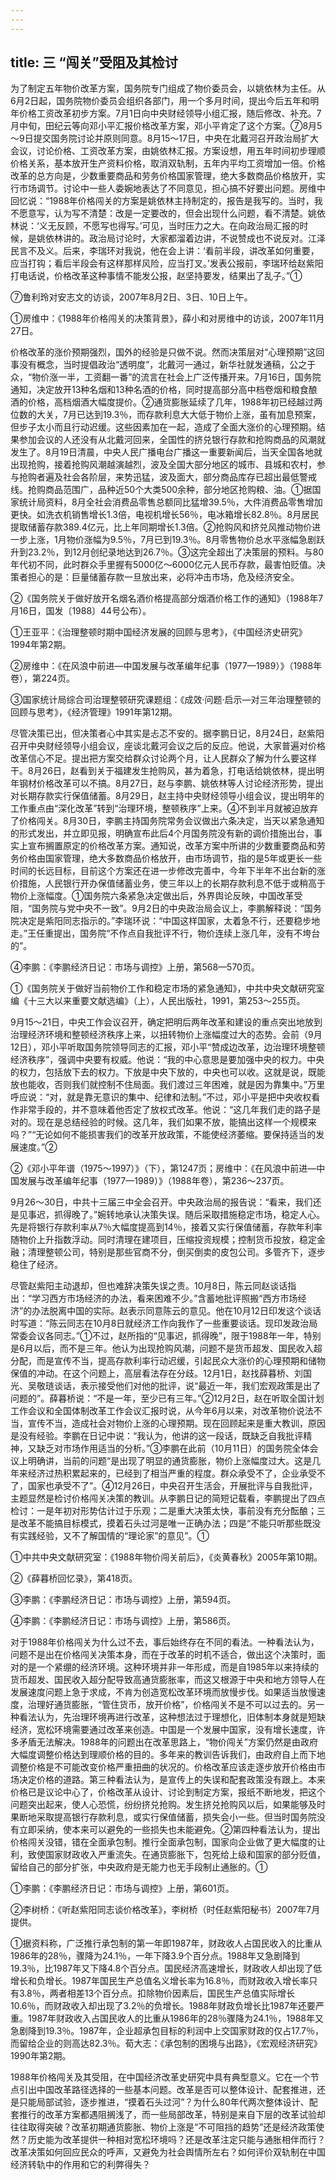 ```yaml
---
---
---
```

title: 三 “闯关”受阻及其检讨
---



为了制定五年物价改革方案，国务院专门组成了物价委员会，以姚依林为主任。从6月2日起，国务院物价委员会组织各部门，用一个多月时间，提出今后五年和明年价格工资改革初步方案。7月1日向中央财经领导小组汇报，随后修改、补充。7月中旬，田纪云等向邓小平汇报价格改革方案，邓小平肯定了这个方案。⑦8月5～9日提交国务院讨论并原则同意。8月15～17日，中央在北戴河召开政治局扩大会议，讨论价格、工资改革方案，由姚依林汇报。方案设想，用五年时间初步理顺价格关系，基本放开生产资料价格，取消双轨制，五年内平均工资增加一倍。价格改革的总方向是，少数重要商品和劳务价格国家管理，绝大多数商品价格放开，实行市场调节。讨论中一些人委婉地表达了不同意见，担心搞不好要出问题。房维中回忆说：“1988年价格闯关的方案是姚依林主持制定的，报告是我写的。当时，我不愿意写，认为写不清楚：改是一定要改的，但会出现什么问题，看不清楚。姚依林说：‘义无反顾，不愿写也得写。’可见，当时压力之大。在向政治局汇报的时候，是姚依林讲的。政治局讨论时，大家都溜着边讲，不说赞成也不说反对。江泽民言不及义。后来，李瑞环对我说，他在会上讲：‘看前半段，讲改革如何重要，应当打钩；看后半段会有这样那样风险，应当打叉。’发表公报前，李瑞环给赵紫阳打电话说，价格改革这种事情不能发公报，赵坚持要发，结果出了乱子。”①

⑦鲁利玲对安志文的访谈，2007年8月2日、3日、10日上午。

①房维中：《1988年价格闯关的决策背景》，薛小和对房维中的访谈，2007年11月27日。

价格改革的涨价预期强烈，国外的经验是只做不说。然而决策层对“心理预期”这回事没有概念，当时提倡政治“透明度”，北戴河一通过，新华社就发通稿，公之于众，“物价涨一半，工资翻一番”的流言在社会上广泛传播开来。7月16日，国务院通知，决定放开13种名烟和13种名酒的价格，同时提高部分高中档卷烟和粮食酿酒的价格，高档烟酒大幅度提价。②通货膨胀延续了几年，1988年初已经越过两位数的大关，7月已达到19.3％，而存款利息大大低于物价上涨，虽有加息预案，但步子太小而且行动迟缓。这些因素加在一起，造成了全面大涨价的心理预期。结果参加会议的人还没有从北戴河回来，全国性的挤兑银行存款和抢购商品的风潮就发生了。8月19日清晨，中央人民广播电台广播这一重要新闻后，当天全国各地就出现抢购，接着抢购风潮越演越烈，波及全国大部分地区的城市、县城和农村，参与抢购者遍及社会各阶层，来势迅猛，波及面大，部分商品库存已超出最低警戒线。抢购商品范围广，品种近50个大类500余种，部分地区抢购粮、油。①据国家统计局资料，8月全社会消费品零售总额同比猛增39.5％，大件消费品零售增加更快。如洗衣机销售增长1.3倍，电视机增长56％，电冰箱增长82.8％。8月居民提取储蓄存款389.4亿元，比上年同期增长1.3倍。②抢购风和挤兑风推动物价进一步上涨，1月物价涨幅为9.5％，7月已到19.3％。8月零售物价总水平涨幅急剧跃升到23.2％，到12月创纪录地达到26.7％。③这完全超出了决策层的预料。与80年代初不同，此时群众手里握有5000亿～6000亿元人民币存款，最害怕贬值。决策者担心的是：巨量储蓄存款一旦放出来，必将冲击市场，危及经济安全。

②《国务院关于做好放开名烟名酒价格提高部分烟酒价格工作的通知》（1988年7月16日，国发〔1988〕44号公布）。

①王亚平：《治理整顿时期中国经济发展的回顾与思考》，《中国经济史研究》1994年第2期。

②房维中：《在风浪中前进—中国发展与改革编年纪事（1977—1989）》（1988年卷），第224页。

③国家统计局综合司治理整顿研究课题组：《成效·问题·启示—对三年治理整顿的回顾与思考》，《经济管理》1991年第12期。

尽管决策已出，但决策者心中其实是忐忑不安的。据李鹏日记，8月24日，赵紫阳召开中央财经领导小组会议，座谈北戴河会议之后的反应。他说，大家普遍对价格改革信心不足。提出把方案交给群众讨论两个月，让人民群众了解为什么要这样干。8月26日，赵看到关于福建发生抢购风，甚为着急，打电话给姚依林，提出明年钢材价格改革可以不搞。8月27日，赵与李鹏、姚依林等人讨论经济形势，提出对长期存款实行保值储蓄。8月29日，赵主持中央财经领导小组会议，提出明年的工作重点由“深化改革”转到“治理环境，整顿秩序”上来。④不到半月就被迫放弃了价格闯关。8月30日，李鹏主持国务院常务会议做出六条决定，当天以紧急通知的形式发出，并立即见报，明确宣布此后4个月国务院没有新的调价措施出台，事实上宣布搁置原定的价格改革方案。通知说，改革方案中所讲的少数重要商品和劳务价格由国家管理，绝大多数商品价格放开，由市场调节，指的是5年或更长一些时间的长远目标，目前这个方案还在进一步修改完善中，今年下半年不出台新的涨价措施，人民银行开办保值储蓄业务，使三年以上的长期存款利息不低于或稍高于物价上涨幅度。①国务院六条紧急决定做出后，外界舆论反映，中国改革受阻，“国务院与党中央不一致”。9月2日的中央政治局会议上，李鹏解释说：“国务院决定是紫阳同志指示的。”李瑞环说：“中国这样国家，太着急不行，还要稳步地走。”王任重提出，国务院“不作点自我批评不行，物价连续上涨几年，没有不垮台的”。

④李鹏：《李鹏经济日记：市场与调控》上册，第568—570页。

①《国务院关于做好当前物价工作和稳定市场的紧急通知》，中共中央文献研究室编《十三大以来重要文献选编》（上），人民出版社，1991，第253～255页。

9月15～21日，中央工作会议召开，确定把明后两年改革和建设的重点突出地放到治理经济环境和整顿经济秩序上来，以扭转物价上涨幅度过大的态势。会前（9月12日），邓小平听取国务院领导同志的汇报，邓小平“赞成边改革，边治理环境整顿经济秩序”，强调中央要有权威。他说：“我的中心意思是要加强中央的权力。中央的权力，包括放下去的权力。下放是中央下放的，中央也可以收。这就是说，既能放也能收，否则我们就控制不住局面。我们渡过三年困难，就是因为靠集中。”万里呼应说：“对，就是靠无意识的集中、纪律和法制。”不过，邓小平是把中央收权看作非常手段的，并不意味着他否定了放权式改革。他说：“这几年我们走的路子是对的。现在是总结经验的时候。这几年，我们如果不放，能搞出这样一个规模来吗？”“无论如何不能损害我们的改革开放政策，不能使经济萎缩。要保持适当的发展速度。”②

②《邓小平年谱（1975～1997）》（下），第1247页；房维中：《在风浪中前进—中国发展与改革编年纪事（1977—1989）》（1988年卷），第236～237页。

9月26～30日，中共十三届三中全会召开。中央政治局的报告说：“看来，我们还是见事迟，抓得晚了。”婉转地承认决策失误。随后采取措施稳定市场，稳定人心。先是将银行存款利率从7％大幅度提高到14％，接着又实行保值储蓄，存款年利率随物价上升指数浮动。同时清理在建项目，压缩投资规模；控制货币投放，稳定金融；清理整顿公司，特别是那些官商不分，倒买倒卖的皮包公司。多管齐下，逐步稳住了经济。

尽管赵紫阳主动退却，但也难辞决策失误之责。10月8日，陈云同赵谈话指出：“学习西方市场经济的办法，看来困难不少。”含蓄地批评照搬“西方市场经济”的办法脱离中国的实际。赵表示同意陈云的意见。他在10月12日印发这个谈话时写道：“陈云同志在10月8日就经济工作向我作了一些重要谈话。现印发政治局常委会议各同志。”①不过，赵所指的“见事迟，抓得晚”，限于1988年一年，特别是6月以后，而不是三年。他认为出现抢购风潮，问题不是货币超发、国民收入超分配，而是宣传不当，提高存款利率行动迟缓，引起民众大涨价的心理预期和储物保值的冲动。在这个问题上，高层看法存在分歧。12月1日，赵找薛暮桥、刘国光、吴敬琏谈话，表示接受他们对他的批评，说“最近一年，我们宏观政策是出了问题的”。薛暮桥说：“不是一年，至少已有三年。”②12月2日，赵在听取全国计划工作会议和全国体制改革工作会议汇报时说，从今年6月以来，对改革物价说法不当，宣传不当，造成社会对物价上涨的心理预期。现在回顾起来是重大教训，原因是没有经验。李鹏在日记中说：“我认为，他讲的这一段话，既缺乏自我批评精神，又缺乏对市场作用适当的分析。”③李鹏在此前（10月11日）的国务院全体会议上明确讲，当前的问题“是出现了明显的通货膨胀，物价上涨幅度过大。这是几年来经济过热积累起来的，已经到了相当严重的程度。群众承受不了，企业承受不了，国家也承受不了”。④12月26日，中央召开生活会，开展批评与自我批评，主题显然是检讨价格闯关决策的教训。从李鹏日记的简短记载看，李鹏提出了四点检讨：一是年初对形势估计过于乐观；二是重大决策太快，事前没有充分酝酿；三是改革不能搞目标模式，摸着石头过河是唯一正确办法；四是“不能只听那些既没有实践经验，又不了解国情的“理论家”的意见”。①

①中共中央文献研究室：《1988年物价闯关前后》，《炎黄春秋》2005年第10期。

②《薛暮桥回忆录》，第418页。

③李鹏：《李鹏经济日记：市场与调控》上册，第594页。

④李鹏：《李鹏经济日记：市场与调控》上册，第586页。

对于1988年价格闯关为什么过不去，事后始终存在不同的看法。一种看法认为，问题不是出在价格闯关决策本身，而在于改革的时机不适合，做出这个决策时，面对的是一个紧绷的经济环境。这种环境并非一年形成，而是自1985年以来持续的货币超发、国民收入超分配导致高通货膨胀率，而这又根源于中央和地方领导人在发展速度问题上急于求成，不肯为创造宽松改革环境而放慢步伐。如果适当放慢速度，治理好通货膨胀，“管住货币，放开价格”，价格闯关不是不可以过去的。另一种看法认为，先治理环境再进行改革，这种想法过于理想化，旧体制本身就是短缺经济，宽松环境需要通过改革来创造。中国是一个发展中国家，没有增长速度，许多矛盾无法解决。1988年的问题出在改革思路上，“物价闯关”方案仍然是由政府大幅度调整价格达到理顺价格的目的。多年来的教训告诉我们，由政府自上而下地调整价格是不可能改变价格严重扭曲的状况的。价格改革应该走逐步放开价格由市场决定价格的道路。第三种看法认为，是宣传上的失误和配套政策没有跟上。本来价格已是议论中心了，价格改革从设计、讨论到制定方案，报纸不断地发，把这个问题突出起来，使人心恐慌，纷纷挤兑抢购。发生挤兑抢购风以后，如果能够及时果断地采取提高银行存款利息，或实行保值储蓄，损失会小一些。但当时国务院没有立即采纳，使本来可以避免的一些损失也未能避免。②第四种看法认为，提出价格闯关没错，错在全面承包制。推行全面承包制，国家向企业做了更大幅度的让利，致使国家财政收入严重流失。在通货膨胀下，包死给上级和国家的部分贬值，留给自己的部分扩张，中央政府是无能力也无手段制止通胀的。①

①李鹏：《李鹏经济日记：市场与调控》上册，第601页。

②李树桥：《听赵紫阳同志谈价格改革》，李树桥（时任赵紫阳秘书）2007年7月提供。

①据资料称，广泛推行承包制的第一年即1987年，财政收人占国民收入的比重从1986年的28％，骤降为24.1％，一年下降3.9个百分点。1988年又急剧降到19.3％，比1987年又下降4.8个百分点。国民经济高速增长，财政收人却出现了低增长和负增长。1987年国民生产总值名义增长率为16.8％，而财政收入增长率只有3.8％，两者相差13个百分点。扣除物价因素后，国民生产总值实际增长10.6％，而财政收入却出现了3.2％的负增长。1988年财政负增长比1987年还要严重。1987年财政收入占国民收人的比重从1986年的28％骤降为24.1％，1988年又急剧降到19.3％。1987年，企业超承包目标的利润中上交国家财政的仅占17.7％，而留给企业的则高达82.3％。荀大志：《承包制的困境与出路》，《宏观经济研究》1990年第2期。

1988年价格闯关及其受阻，在中国经济改革史研究中具有典型意义。它在一个节点引出中国改革路径选择的一些基本问题。改革是否可以整体设计、配套推进，还是只能局部试验，逐步推进，“摸着石头过河”？为什么80年代两次整体设计、配套推行的改革方案都遇阻搁浅了，而一些局部改革，特别是来自下层的改革试验却往往取得突破？改革初期通货膨胀、物价上涨是“不可阻挡的趋势”还是经济政策使然？历史能为改革提供一种相对宽松环境吗？还是改革注定只能与通胀相伴而行？改革决策如何回应民众的呼声，又避免为社会舆情所左右？如何评价双轨制在中国经济转轨中的作用和它的利弊得失？